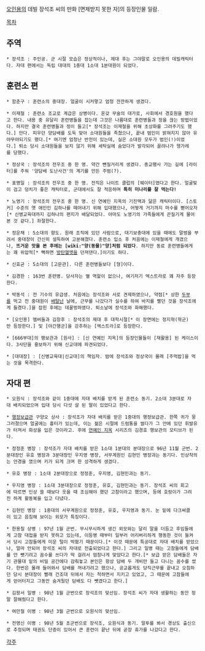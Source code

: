 [[오인용]]의 데빌 장석조 씨의 만화 [면제받지 못한 자]의 등장인물 일람.

[[목차]]

== 주역 ==
 * 장석조 : 주인공. 군 시절 모습은 정상적이나, 제대 후는 그야말로 오인용의 데빌캐릭터다. 자대 편에서는 독립 대대의 1중대 1소대 1분대원이 되었다.

== 훈련소 편 ==
 * 함춘구 : 훈련소의 중대장. 얼굴이 시커멓고 엄청 깐깐하게 생겼다.

 * 이재철 : 훈련소 조교로 계급은 상병이다. 온갖 무술의 대가로, 사회에서 경호원을 했다고 한다. 내용 중 유달리 훈련병들을 잡는데 그것은 나름대로 훈련병들과 정을 끊는 방법이었다. 하지만 결국 훈련병들과 정이 들고[* 장석조는 이재철을 위해 초상화를 그려주기도 했다.] 만다. 피우던 양담배를 도둑 맞아 소대원들을 족쳤으나, 끝내 범인이 밝혀지지 않아 유야무야되기도 했다.[* 여기엔 엄청난 반전이 있는데, 실은 소대원 모두가 범인(!)이었다.] 퇴소 당시 소대원들을 보지 않기 위해 세탁실에 숨었다가 발각되어 끌려나가 헹가레를 당했다.

 * 정상국 : 장석조의 전우조 중 한 명. 약간 뺀질거리게 생겼다. 종교행사 가는 길에 [라이터]를 주워 '양담배 도난사건'의 계기를 만든 주범(?).

 * 표명일 : 장석조의 전우조 중 한 명. 전직은 나이트 클럽의 [웨이터]였다고 한다. 얼굴빛이 검고 덩치가 좋은 캐릭터로, 군대에서도 잘 적응하며 '''특히 미나리를 잘 먹는다!'''

 * 노영기 : 장석조의 전우조 중 한 명. 신 연예인 지옥의 기진맥과 닮은 캐릭터이다. [스토커] 수준의 옛 애인인 김하나를 떼어내기 위해 입대했으나, 어떻게 거기까지 마수를 뻗어오자[* 신병교육대까지 김하나의 편지가 배달되었다. 아마도 노영기의 가족들에게 끈질기게 물어본 것 같다.] 좌절한다.

 * 정운채 : 5소대의 향도. 원래 조직에 있던 사람으로, 대기보충대에 있을 때에도 말썽을 부려서 중대장이 간신히 설득하여 고분해졌다. 훈련소 입소 후 처음에는 이재철에게 개겼으나, '''뜨거운 맛을 본 후에는 [wiki:"양(동물)"양]처럼 되었다'''. 하지만 동료 훈련병들에게는 꽤 위압적[* 뻑하면 [[방탄헬멧]]을 던져댄다.]이기도 하다.

 * 신효균 : 5소대의 [고문관]. 다른 훈련병들보다 [형]이다.

 * 김경한 : 163번 훈련병. 당사자는 별 역할이 없으나, 여기저기 엑스트라로 꽤 자주 등장한다.

 * 박동석 : 전 기수의 유급생. 처음에는 장석조와 서로 견제하였으나, 약점[* 상한 [[두부]]를 먹고 전 중대원이 [[배탈]]난 날에, 근무를 나갔다가 실수를 하여 바지를 빨던 것을 장석조에게 들켰다.]을 잡힌 후에는 데꿀멍하였다. 퇴소날에 장석조와 화해했다.

 * [오인용] 멤버들과 김창후 : 장석조의 제대 후 대학시절[* 이 장면에는 정지혁(혁군)만 등장한다.] 및 [야간행군]을 강추하는 [엑스트라]로 등장한다.

 * [666부대]의 행보관과 [원사] : [신 연예인 지옥]의 등장인물들이 [재활용] 된 케이스이다. 3사단을 홍보하기 위해 신교대에 파견되었다.

 * [대대장] : [신병교육대|신교대]의 책임자. 밤에 장석조와 정상국이 몰래 [주먹밥]을 먹는 것을 목격한다.

== 자대 편 ==
 * 오원식 : 장석조와 같이 1중대에 자대 배치를 받게 된 훈련소 동기. 2소대 3분대로 자대 배치되었으며 입대 당시 다섯 살 된 딸이 있었다고 한다.

 * [[행정보급관]] 구양오 상사 : 장석조가 자대 배치를 받은 1중대의 행정보급관. 한쪽 귀가 뭉그러졌으며 얼굴에는 흉터가 있는데, 이는 젊은 시절에 드럼통을 썰다가 그 안에 있던 휘발유가 터져서 화상을 입은 것이라고. 후에 [[연예인 지옥]] 시리즈의 김경호 행보관의 모티브가 된다.

 * 정정훈 병장 : 장석조가 자대 배치를 받은 1소대 1분대의 분대장으로 96년 11월 군번. 2분대장인 유호 병장과 3분대장인 우지영 병장, 서무계원인 김현민 병장과는 동기다. 인상착의는 안경을 꼈으며 키가 되게 크며 한 성격하게 생겼다.

 * 유호 병장 : 1소대 2분대장으로 정정훈, 우지영, 김현민과는 동기.

 * 우지영 병장 : 1소대 3분대장으로 정정훈, 유호, 김현민과는 동기. 장석조 씨의 회고에 따르면 인상 쓸 때보다 웃을 때 조심해야 했던 고참이라고 했으며, 등에 호랑이가 그려진 하계 활동복을 입고 다녔다.

 * 김현민 병장 : 1중대의 서무계원으로 정정훈, 유호, 우지영과 동기. 눈 밑에 다크써클이 있고 음침해 보이는 외모가 특징이다.

 * 한용칠 상병 : 97년 1월 군번. 무시무시하게 생긴 외모와는 달리 말을 더듬고 후임들에게 고참 대접을 받지 못하고 있는데, 이등병 때부터 일부러 어리버리하게 행동한 것이 들켜서 당시 고참들에게 미운 털이 박혔기 때문이다.[* 이것 때문에 특공대로 자대 배치를 받았으나, 얼마 안되어 장석조 씨의 자대로 전출되었다고 한다.] 그리고 일병 때는 고참들에게 담배를 안 뺏기려고 꼼수를 쓰다가 딱 걸려서 엄청나게 맞았다고 한다.[* 보급 받은 담배들은 자기 관물대 밑의 비밀 공간에다 감춰놓고 본인은 항상 담배 두 개비만 들고 다니는 꼼수를 썼다. 한번은 몰래 들어와서 담배를 꺼내가려고 했으나, 공교롭게도 당직근무를 끝내고 오침하던 당시 분대장이 빨래 건조대 뒤에서 자는 척하면서 지키고 있었고, 그 때문에 고참들에게 얻어터지고 그동안 숨겨뒀던 담배도 다 뺏겼다고 한다.]

 * 김왕서 일병 : 98년 1월 군번으로 장석조의 맞선임. 장석조 씨가 자대 생활하는 동안 정말 잘해줬다고 한다.

 * 여만철 이병 : 98년 3월 군번으로 오원식의 맞선임.

 * 전영신 이병 : 98년 5월 초군번으로 장석조, 오원식과 동기. 말투를 봐서 경상도 출신으로 추정되며 태권도 단증이 있어서 큰 훈련이 끝난 뒤에 곧장 휴가를 나갔다고 한다.

[[각주]]
